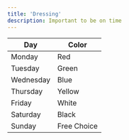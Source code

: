 ```yaml
---
title: 'Dressing'
description: Important to be on time
---
```


| Day | Color |
| --- | --- |
| Monday | Red |
| Tuesday  | Green |
| Wednesday  | Blue |
| Thursday  | Yellow |
| Friday  | White |
| Saturday  | Black |
| Sunday | Free Choice |
